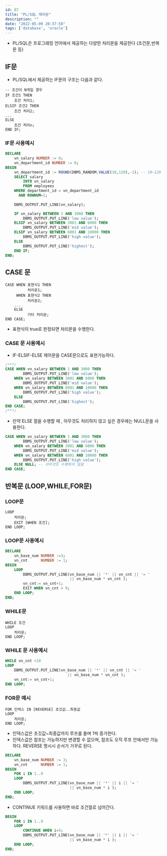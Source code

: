 ```yaml
---
id: 87
title: "PL/SQL 제어문"
description: ""
date: "2022-05-09 20:37:58"
tags: ['database', 'oracle']
---
```

- PL/SQL은 프로그래밍 언어에서 제공하는 다양한 처리문을 제공한다 (조건문,반복문 등)

## IF문 

- PL/SQL에서 제공하는 IF문의 구조는 다음과 같다.

```
-- 조건이 N개일 경우 
IF 조건1 THEN 
    조건 처리1;
ELSIF 조건2 THEN
    조건 처리2;
...
ELSE 
    조건 처리n;
END IF;
```



### IF문 사용예시 

```SQL
DECLARE
    vn_salary NUMBER := 0;
    vn_department_id NUMBER := 0;
BEGIN
    vn_department_id := ROUND(DBMS_RANDOM.VALUE(10,120),-1); -- 10~120까지 난수 생성 후 10의 자리(-1)에서 반올림 처리 
    SELECT salary
        INTO vn_salary
        FROM employees
    WHERE department_id = vn_department_id
      AND ROWNUM=1;
      
    DBMS_OUTPUT.PUT_LINE(vn_salary);

    IF vn_salary BETWEEN 1 AND 3000 THEN 
        DBMS_OUTPUT.PUT_LINE('low value');
    ELSIF vn_salary BETWEEN 3001 AND 6000 THEN 
        DBMS_OUTPUT.PUT_LINE('mid value');
    ELSIF vn_salary BETWEEN 6001 AND 10000 THEN 
        DBMS_OUTPUT.PUT_LINE('high value');
    ELSE 
        DBMS_OUTPUT.PUT_LINE('highest');
    END IF;
END;
```

## CASE 문 

```
CASE WHEN 표현식1 THEN
          처리문1;
     WHEN 표현식2 THEN
          처리문2;
    ...
    ELSE
          기타 처리문;
END CASE;
```

- 표현식이 true로 판정되면 처리문을 수행한다. 

### CASE 문 사용예시

- IF-ELSIF-ELSE 제어문을 CASE문으로도 표현가능하다. 

```sql
/***/
CASE WHEN vn_salary BETWEEN 1 AND 3000 THEN 
        DBMS_OUTPUT.PUT_LINE('low value');
    WHEN vn_salary BETWEEN 3001 AND 6000 THEN 
        DBMS_OUTPUT.PUT_LINE('mid value');
    WHEN vn_salary BETWEEN 6001 AND 10000 THEN 
        DBMS_OUTPUT.PUT_LINE('high value');
    ELSE 
        DBMS_OUTPUT.PUT_LINE('highest');
END CASE;
/***/
```

- 만약 ELSE 절을 수행할 때 , 아무것도 처리하지 않고 싶은 경우에는 NULL문을 사용한다. 

```SQL 
CASE WHEN vn_salary BETWEEN 1 AND 3000 THEN 
        DBMS_OUTPUT.PUT_LINE('low value');
    WHEN vn_salary BETWEEN 3001 AND 6000 THEN 
        DBMS_OUTPUT.PUT_LINE('mid value');
    WHEN vn_salary BETWEEN 6001 AND 10000 THEN 
        DBMS_OUTPUT.PUT_LINE('high value');
    ELSE NULL; -- 아무것도 수행하지 않음
END CASE;
```

## 반복문 (LOOP,WHILE,FOR문)

### LOOP문 

```
LOOP 
    처리문;
    EXIT [WHEN 조건];
END LOOP;
```

### LOOP문 사용예시 

```SQL
DECLARE 
    vn_base_num NUMBER :=3;
    vn_cnt      NUMBER := 1;
BEGIN 
    LOOP
        DBMS_OUTPUT.PUT_LINE(vn_base_num || '*' || vn_cnt || '= ' 
                             || vn_base_num * vn_cnt );
        vn_cnt:= vn_cnt+1;
        EXIT WHEN vn_cnt > 9;
    END LOOP;
END;
```

### WHILE문 

```
WHILE 조건
LOOP 
    처리문;
END LOOP;
```

### WHILE 문 사용예시

```SQL
WHILE vn_cnt <10
LOOP
    DBMS_OUTPUT.PUT_LINE(vn_base_num || '*' || vn_cnt || '= ' 
                            || vn_base_num * vn_cnt );
    vn_cnt:= vn_cnt+1;
END LOOP;
```

### FOR문 예시 

```
FOR 인덱스 IN [REVERSE] 초깃값..최종값
LOOP
    처리문;
END LOOP;
```
- 인덱스값은 초깃값~최종값까지 루프를 돌며 1씩 증가한다. 
- 인덱스값은 참조는 가능하지만 변경할 수 없으며, 참조도 오직 루프 안에서만 가능하다. REVERSE 명시시 순서가 거꾸로 된다. 

```SQL
DECLARE 
    vn_base_num NUMBER := 3;
    vn_cnt      NUMBER := 1;
BEGIN 
    FOR i IN 1..9
    LOOP
        DBMS_OUTPUT.PUT_LINE(vn_base_num || '*' || i || '= ' 
                             || vn_base_num * i );
    END LOOP;
END;
```

- CONTINUE 키워드를 사용하면 바로 조건절로 넘어간다.
  

```SQL
BEGIN 
    FOR i IN 1..9
    LOOP
        CONTINUE WHEN i=5;
        DBMS_OUTPUT.PUT_LINE(vn_base_num || '*' || i || '= ' 
                             || vn_base_num * i );
    END LOOP;
END;
```
